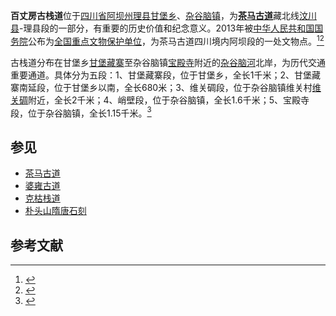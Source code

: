{{文物保护单位
| 级别 = 全国
| 名称 = 茶马古道
| 子项 = 百丈房古栈道
| 编号 = 7-516
| 分类 = 古遗址
| 图片 = [[File:百丈房古栈道照片.JPG|220px]]
| 时代 = [[清|清]]
| 所在 = {{CHN}}[[四川省|四川省]][[阿坝州|阿坝州]][[理县|理县]]
| 登录 = 2013年3月5日
| Cat = 四川全国重点文物保护单位
}}


'''百丈房古栈道'''位于[[四川省|四川省]][[阿坝州|阿坝州]][[理县|理县]][[甘堡乡|甘堡乡]]、[[杂谷脑镇|杂谷脑镇]]，为'''[[茶马古道|茶马古道]]'''藏北线[[汶川县|汶川县]]-理县段的一部分，有重要的历史价值和纪念意义。2013年被[[中华人民共和国国务院|中华人民共和国国务院]]公布为[[全国重点文物保护单位|全国重点文物保护单位]]，为茶马古道四川境内阿坝段的一处文物点。<ref>{{cite web|url=http://www.ncha.gov.cn/Portals/0/download/dqpqgzdwwbhdw.pdf|title=第七批全国重点文物保护单位名单|date=2013年3月5日|publisher=国务院|accessdate=2013年10月31日|archive-date=2014年11月2日|archive-url=https://web.archive.org/web/20141102171354/http://www.sach.gov.cn/Portals/0/download/dqpqgzdwwbhdw.pdf|dead-url=yes}}</ref><ref>{{cite web |url = http://www.sc.gov.cn/10462/10883/11066/2014/11/5/10317614.shtml |title = 四川省人民政府关于公布四川省全国重点文物保护单位和省级文物保护单位保护范围的通知 |access-date = 2015-12-12 |archive-date = 2015-12-22 |archive-url = https://web.archive.org/web/20151222115412/http://www.sc.gov.cn/10462/10883/11066/2014/11/5/10317614.shtml |dead-url = no }}</ref>

古栈道分布在甘堡乡[[甘堡藏寨|甘堡藏寨]]至杂谷脑镇[[宝殿寺|宝殿寺]]附近的[[杂谷脑河|杂谷脑河]]北岸，为历代交通重要通道。具体分为五段：1、甘堡藏寨段，位于甘堡乡，全长1千米；2、甘堡藏寨南延段，位于甘堡乡以南，全长680米；3、维关碉段，位于杂谷脑镇维关村[[维关碉|维关碉]]附近，全长2千米；4、峭壁段，位于杂谷脑镇，全长1.6千米；5、宝殿寺段，位于杂谷脑镇，全长1.15千米。<ref>{{Cite web|url=http://www.jszhaobiao.com/bz-notice-c-24534426.html|title=理县百丈房古栈道维修及周边环境整治项目（一期）、理县木卡羌寨修缮及周边环境整治建设项目招标公告|access-date=2015-12-12|archive-date=2019-08-22|archive-url=https://web.archive.org/web/20190822161415/http://www.jszhaobiao.com/bz-notice-c-24534426.html|dead-url=no}}</ref>

==参见==
*[[茶马古道|茶马古道]]
*[[婆雍古道|婆雍古道]]
*[[克枯栈道|克枯栈道]]
*[[朴头山隋唐石刻|朴头山隋唐石刻]]


==参考文献==
{{reflist}}
{{四川全国重点文物保护单位}}